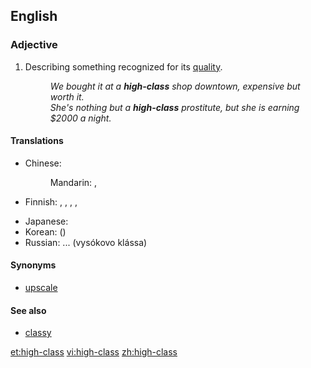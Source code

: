 ==English==

===Adjective===
{{en-adj}}

# Describing something recognized for its [[quality]].
#: ''We bought it at a '''high-class''' shop downtown, expensive but worth it.''
#: ''She's nothing but a '''high-class''' prostitute, but she is earning $2000 a night.''

====Translations====
{{trans-top|recognized for quality}}
* Chinese:
*: Mandarin: {{t-|cmn|高級|sc=Hani}}, {{t-|cmn|高级|tr=gāojí|sc=Hani}}
* Finnish: {{t-|fi|korkealaatuinen}}, {{t-|fi|korkealuokkainen}}, {{t+|fi|laadukas}}, {{t-|fi|tasokas}}, {{t|fi|korkeatasoinen}}
{{trans-mid}}
* Japanese: {{t+|ja|高級|tr=こうきゅうな, kōkyū-na|alt=高級な|sc=Jpan}}
* Korean: {{t+|ko|고급|tr=gogeup|sc=Kore}} ({{t+|ko|高級|sc=Kore}})
* Russian: ... {{l|ru|высокий|высокого}} {{l|ru|класс|класса}} (vysókovo klássa)
{{trans-bottom}}

====Synonyms====
* [[upscale]]

====See also====
* [[classy]]

[[et:high-class]]
[[vi:high-class]]
[[zh:high-class]]